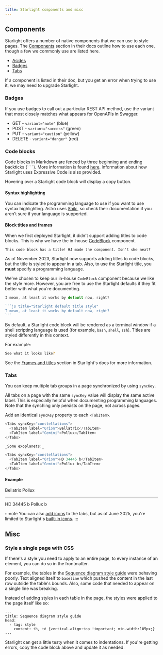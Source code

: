 ```yaml
---
title: Starlight components and misc
---
```



## Components
Starlight offers a number of native components that we can use to style pages. The [Components](https://starlight.astro.build/components/using-components/) section in their docs outline how to use each one, though a few we commonly use are listed here.

* [Asides](https://starlight.astro.build/components/asides/)
* [Badges](https://starlight.astro.build/components/badges/)
* [Tabs](https://starlight.astro.build/components/tabs/)

If a component is listed in their doc, but you get an error when trying to use it, we may need to upgrade Starlight.

### Badges

If you use badges to call out a particular REST API method, use the variant that most closely matches what appears for OpenAPIs in Swagger.

* GET - `variant="note"` (blue)
* POST - `variant="success"` (green)
* PUT - `variant="caution"` (yellow)
* DELETE - `variant="danger"` (red)

### Code blocks

Code blocks in Markdown are fenced by three beginning and ending backticks (` ``` `). More information is found [here](https://starlight.astro.build/guides/authoring-content/#code-blocks). Information about how Starlight uses Expressive Code is also provided.

Hovering over a Starlight code block will display a copy button.

#### Syntax highlighting

You can indicate the programming language to use if you want to use syntax highlighting. Astro uses [Shiki](https://shiki.style/languages), so check their documentation if you aren't sure if your language is supported.

#### Block titles and frames

When we first deployed Starlight, it didn't support adding titles to code blocks. This is why we have the in-house [CodeBlock](/shared/codeblock) component.

<CodeBlock title="Example code block with a title">

```
This code block has a title! HJ made the component. Isn't she neat?
```

</CodeBlock>

As of November 2023, Starlight now supports adding titles to code blocks, but the title is styled to appear in a tab. Also, to use the Starlight title, you **must** specify a programming language.

We've chosen to keep our in-house `CodeBlock` component because we like the style more. However, you are free to use the Starlight defaults if they fit better with what you're documenting.

```js title="Starlight default title style"
I mean, at least it works by default now, right?
```

````js
```js title="Starlight default title style"
I mean, at least it works by default now, right?
```
````

By default, a Starlight code block will be rendered as a terminal window if a shell scripting language is used (for example, `bash`, `shell`, `zsh`). Titles are styled differently in this context.

For example:

```bash title="This uses bash"
See what it looks like?
```

See the [Frames and titles](https://starlight.astro.build/guides/authoring-content/#frames-and-titles) section in Starlight's docs for more information.

### Tabs

You can keep multiple tab groups in a page synchronized by using `syncKey`. 

All tabs on a page with the same `syncKey` value will display the same active label. This is especially helpful when documenting programming languages. Note that the synching only persists on the page, not across pages. 

Add an identical `syncKey` property to each `<TabItem>`.

```js {1, 8}
<Tabs syncKey="constellations">
  <TabItem label="Orion">Bellatrix</TabItem>
  <TabItem label="Gemini">Pollux</TabItem>
</Tabs>

_Some exoplanets:_

<Tabs syncKey="constellations">
  <TabItem label="Orion">HD 34445 b</TabItem>
  <TabItem label="Gemini">Pollux b</TabItem>
</Tabs>
```

#### Example

<Tabs syncKey="constellations">
  <TabItem label="Orion">Bellatrix</TabItem>
  <TabItem label="Gemini">Pollux</TabItem>
</Tabs>

<hr />

<Tabs syncKey="constellations">
  <TabItem label="Orion">HD 34445 b</TabItem>
  <TabItem label="Gemini">Pollux b</TabItem>
</Tabs>

:::note
You can also [add icons](https://starlight.astro.build/components/tabs/#add-icons-to-tabs) to the tabs, but as of June 2025, you're limited to Starlight's [built-in icons](https://starlight.astro.build/reference/icons/#all-icons).
:::

## Misc

### Style a single page with CSS

If there's a style you need to apply to an entire page, to every instance of an element, you can do so in the frontmatter. 

For example, the tables in the [Sequence diagram style guide](/content/sequence-diagrams) were behaving poorly. Text aligned itself to `baseline` which pushed the content in the last row outside the table's bounds. Also, some code that needed to appear on a single line was breaking. 

Instead of adding styles in each table in the page, the styles were applied to the page itself like so:

```
---
title: Sequence diagram style guide
head:
  - tag: style
    content: th, td {vertical-align:top !important; min-width:105px;}
---
```

Starlight can get a little testy when it comes to indentations. If you're getting errors, copy the code block above and update it as needed.
